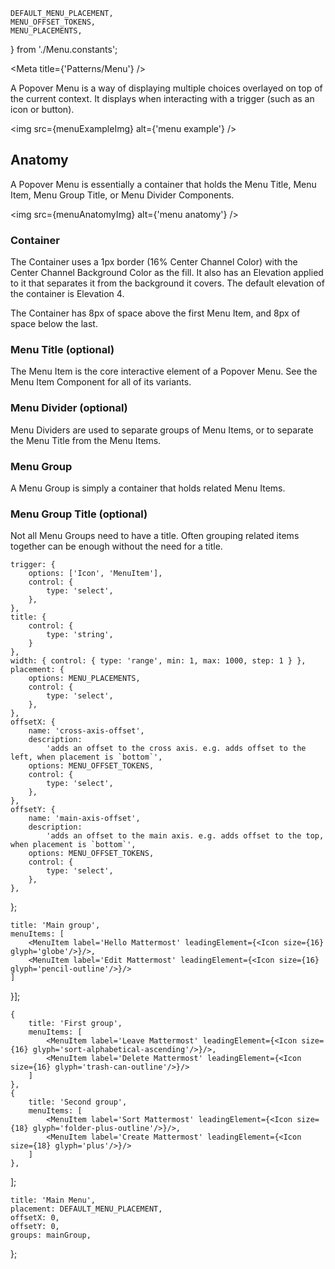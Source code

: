 
    DEFAULT_MENU_PLACEMENT,
    MENU_OFFSET_TOKENS,
    MENU_PLACEMENTS,
} from './Menu.constants';

<Meta title={'Patterns/Menu'} />

<Title>Popover Menu</Title>

<Subtitle>
    A Popover Menu is a way of displaying multiple choices overlayed on top of the current context.
    It displays when interacting with a trigger (such as an icon or button).
</Subtitle>

<img src={menuExampleImg} alt={'menu example'} />

## Anatomy
A Popover Menu is essentially a container that holds the Menu Title, Menu Item, Menu Group Title, or Menu Divider Components. 

<img src={menuAnatomyImg} alt={'menu anatomy'} />

### Container
The Container uses a 1px border (16% Center Channel Color) with the Center Channel Background Color as the fill. 
It also has an Elevation applied to it that separates it from the background it covers. The default elevation of the container is Elevation 4.

The Container has 8px of space above the first Menu Item, and 8px of space below the last.

### Menu Title (optional)
The Menu Item is the core interactive element of a Popover Menu. See the Menu Item Component for all of its variants.

### Menu Divider (optional)
Menu Dividers are used to separate groups of Menu Items, or to separate the Menu Title from the Menu Items.

### Menu Group
A Menu Group is simply a container that holds related Menu Items.

### Menu Group Title (optional)
Not all Menu Groups need to have a title. Often grouping related items together can be enough without the need for a title.

    trigger: {
        options: ['Icon', 'MenuItem'],
        control: {
            type: 'select',
        },
    },
    title: {
        control: {
            type: 'string',
        }
    },
    width: { control: { type: 'range', min: 1, max: 1000, step: 1 } },
    placement: {
        options: MENU_PLACEMENTS,
        control: {
            type: 'select',
        },
    },
    offsetX: {
        name: 'cross-axis-offset',
        description:
            'adds an offset to the cross axis. e.g. adds offset to the left, when placement is `bottom`',
        options: MENU_OFFSET_TOKENS,
        control: {
            type: 'select',
        },
    },
    offsetY: {
        name: 'main-axis-offset',
        description:
            'adds an offset to the main axis. e.g. adds offset to the top, when placement is `bottom`',
        options: MENU_OFFSET_TOKENS,
        control: {
            type: 'select',
        },
    },
};

    title: 'Main group',
    menuItems: [
        <MenuItem label='Hello Mattermost' leadingElement={<Icon size={16} glyph='globe'/>}/>,
        <MenuItem label='Edit Mattermost' leadingElement={<Icon size={16} glyph='pencil-outline'/>}/>
    ]
}];

    {
        title: 'First group',
        menuItems: [
            <MenuItem label='Leave Mattermost' leadingElement={<Icon size={16} glyph='sort-alphabetical-ascending'/>}/>,
            <MenuItem label='Delete Mattermost' leadingElement={<Icon size={16} glyph='trash-can-outline'/>}/>
        ]
    },
    {
        title: 'Second group',
        menuItems: [
            <MenuItem label='Sort Mattermost' leadingElement={<Icon size={18} glyph='folder-plus-outline'/>}/>,
            <MenuItem label='Create Mattermost' leadingElement={<Icon size={18} glyph='plus'/>}/>
        ]
    },
];

    title: 'Main Menu',
    placement: DEFAULT_MENU_PLACEMENT,
    offsetX: 0,
    offsetY: 0,
    groups: mainGroup,
};

<ArgsTable of={Menu} />

<Canvas hidden>
    <Story name="default" args={menuArgs} argTypes={menuArgTypes}>
        {(args) => {
            const [isVisible, setIsVisible] = useState(false);
            const reference = useRef(null);
            function toggleVisible() {
                console.log('#### toggle visible');
                setIsVisible(!isVisible);
            }
            const trigger = {
                element: <IconButton
                        icon={'menu'}
                        onClick={toggleVisible}
                        ref={reference}
                        toggled={isVisible}
                    />,
                ref: reference,
            }
            return (
                <Menu
                    {...args}
                    trigger={trigger}
                    isVisible={isVisible}
                    hasSubmenu={true}
                />
            );
        }}
    </Story>
    <Story name="submenu" args={menuArgs} argTypes={menuArgTypes}>
        {(args) => {
            const [isMenuVisible, setMenuVisible] = useState(false);
            const [isSubMenuVisible, setSubMenuVisible] = useState(false);
            const buttonReference = useRef(null);
            const menuItemReference = useRef(null);
            const isMobile = useDeviceDetect();
            function toggleMenu() {
                console.log('#### toggle menu');
                setMenuVisible(!isMenuVisible);
            };
            function toggleSubmenu() {
                console.log('#### toggle submenu');
                setSubMenuVisible(!isSubMenuVisible);
            };
            const menuTrigger = {
                element: <IconButton
                        icon={'menu'}
                        onClick={toggleMenu}
                        ref={buttonReference}
                        toggled={isMenuVisible}
                    />,
                ref: buttonReference,
            };
            const subMenuTrigger = {
                element: <MenuItem
                        leadingElement={<Icon glyph=''/>}
                        trailingElement={<Icon glyph='chevron-right'/>}
                        label='Open Submenu'
                        onMouseEnter={isMobile ? undefined : toggleSubmenu}
                        onMouseLeave={isMobile ? undefined : toggleSubmenu}
                        onClick={isMobile ? toggleSubmenu : undefined}
                        ref={menuItemReference}
                    />,
                ref: menuItemReference,
            };
            const menuTransitions = {
                mainMenu: {
                    properties: ['transform'],
                    entering: css`
                        transform: translate3d(0, 0, 0);
                    `,
                    entered: css`
                        transform: translate3d(0, 0, 0);
                    `,
                    exiting: css`
                        transform: translate3d(0, 150%, 0);
                    `,
                    exited: css`
                        transform: translate3d(0, 150%, 0);
                    `,
                    unmounted: css`
                        transform: translate3d(0, 150%, 0);
                    `,
                },
                subMenu: {
                    properties: ['transform'],
                    entering: css`
                        transform: translate3d(0, 0, 0);
                    `,
                    entered: css`
                        transform: translate3d(0, 0, 0);
                    `,
                    exiting: css`
                        transform: translate3d(100%, 0, 0);
                    `,
                    exited: css`
                        transform: translate3d(100%, 0, 0);
                    `,
                    unmounted: css`
                        transform: translate3d(100%, 0, 0);
                    `,
                }
            }
            const menuGroup = [
                {
                    menuItems: [
                        <MenuItem label='Sort Mattermost' leadingElement={<Icon size={16} glyph='sort-alphabetical-ascending'/>}/>,
                        <MenuItem label='Delete Mattermost' leadingElement={<Icon size={16} glyph='trash-can-outline'/>}/>,
                        subMenuTrigger.element,
                    ]
                },
            ];
            const submenuGroup = [
                {
                    menuItems: [
                        subMenuTrigger.element,
                        <MenuItem label='Leave Mattermost' leadingElement={<Icon size={16} glyph='sort-alphabetical-ascending'/>}/>,
                        <MenuItem label='Open Mattermost' leadingElement={<Icon size={16} glyph='account-multiple-outline'/>}/>,
                    ]
                },
            ];
            return (
                <>
                    <Menu
                        {...args}
                        title='Channel Menu'
                        trigger={menuTrigger}
                        isVisible={isMenuVisible}
                        groups={menuGroup}
                        customTransition={isMobile ? menuTransitions.mainMenu : undefined}
                    />
                    <Menu
                        {...args}
                        title={undefined}
                        trigger={subMenuTrigger}
                        isVisible={isSubMenuVisible}
                        groups={submenuGroup}
                        renderTrigger={false}
                        placement={'right'}
                        customTransition={isMobile ? menuTransitions.subMenu : undefined}
                    />
                </>
            );
        }}
    </Story>
</Canvas>
